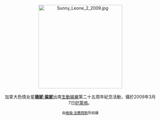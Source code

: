 <center>
[[File:Sunny_Leone_2_2009.jpg|275px]]
<br><br>
加拿大色情女星'''[[珊妮·粱妮|珊妮·粱妮]]'''出席[[生動娛樂|生動娛樂]]第二十五周年紀念活動，攝於2009年3月7日[[好萊塢|好萊塢]]。
<p>
<small>由[[:en:User:Toglenn|格倫·法蘭西斯]]所拍攝</small>
</center>